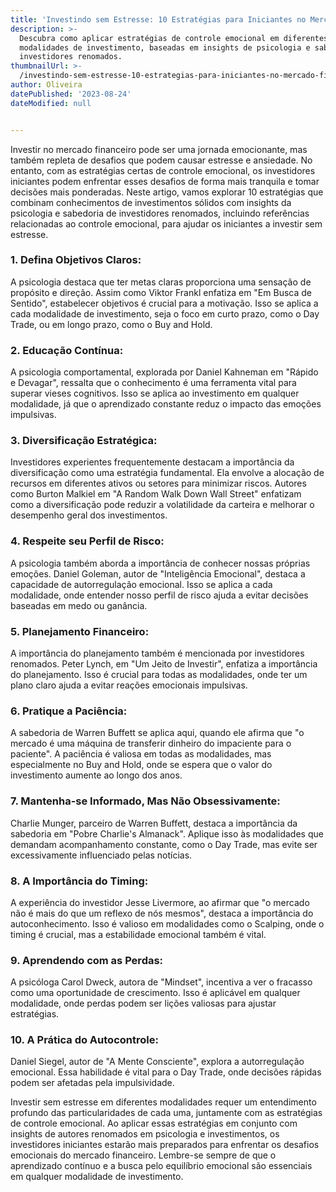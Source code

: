 ```yaml
---
title: 'Investindo sem Estresse: 10 Estratégias para Iniciantes no Mercado Financeiro'
description: >-
  Descubra como aplicar estratégias de controle emocional em diferentes
  modalidades de investimento, baseadas em insights de psicologia e sabedoria de
  investidores renomados.
thumbnailUrl: >-
  /investindo-sem-estresse-10-estrategias-para-iniciantes-no-mercado-financeiro.jpg
author: Oliveira
datePublished: '2023-08-24'
dateModified: null


---
```


Investir no mercado financeiro pode ser uma jornada emocionante, mas também repleta de desafios que podem causar estresse e ansiedade. No entanto, com as estratégias certas de controle emocional, os investidores iniciantes podem enfrentar esses desafios de forma mais tranquila e tomar decisões mais ponderadas. Neste artigo, vamos explorar 10 estratégias que combinam conhecimentos de investimentos sólidos com insights da psicologia e sabedoria de investidores renomados, incluindo referências relacionadas ao controle emocional, para ajudar os iniciantes a investir sem estresse.

### **1. Defina Objetivos Claros:**
A psicologia destaca que ter metas claras proporciona uma sensação de propósito e direção. Assim como Viktor Frankl enfatiza em "Em Busca de Sentido", estabelecer objetivos é crucial para a motivação. Isso se aplica a cada modalidade de investimento, seja o foco em curto prazo, como o Day Trade, ou em longo prazo, como o Buy and Hold.

### **2. Educação Contínua:**
A psicologia comportamental, explorada por Daniel Kahneman em "Rápido e Devagar", ressalta que o conhecimento é uma ferramenta vital para superar vieses cognitivos. Isso se aplica ao investimento em qualquer modalidade, já que o aprendizado constante reduz o impacto das emoções impulsivas.

### **3. Diversificação Estratégica:**
Investidores experientes frequentemente destacam a importância da diversificação como uma estratégia fundamental. Ela envolve a alocação de recursos em diferentes ativos ou setores para minimizar riscos. Autores como Burton Malkiel em "A Random Walk Down Wall Street" enfatizam como a diversificação pode reduzir a volatilidade da carteira e melhorar o desempenho geral dos investimentos.

### **4. Respeite seu Perfil de Risco:**
A psicologia também aborda a importância de conhecer nossas próprias emoções. Daniel Goleman, autor de "Inteligência Emocional", destaca a capacidade de autorregulação emocional. Isso se aplica a cada modalidade, onde entender nosso perfil de risco ajuda a evitar decisões baseadas em medo ou ganância.

### **5. Planejamento Financeiro:**
A importância do planejamento também é mencionada por investidores renomados. Peter Lynch, em "Um Jeito de Investir", enfatiza a importância do planejamento. Isso é crucial para todas as modalidades, onde ter um plano claro ajuda a evitar reações emocionais impulsivas.

### **6. Pratique a Paciência:**
A sabedoria de Warren Buffett se aplica aqui, quando ele afirma que "o mercado é uma máquina de transferir dinheiro do impaciente para o paciente". A paciência é valiosa em todas as modalidades, mas especialmente no Buy and Hold, onde se espera que o valor do investimento aumente ao longo dos anos.

### **7. Mantenha-se Informado, Mas Não Obsessivamente:**
Charlie Munger, parceiro de Warren Buffett, destaca a importância da sabedoria em "Pobre Charlie's Almanack". Aplique isso às modalidades que demandam acompanhamento constante, como o Day Trade, mas evite ser excessivamente influenciado pelas notícias.

### **8. A Importância do Timing:**
A experiência do investidor Jesse Livermore, ao afirmar que "o mercado não é mais do que um reflexo de nós mesmos", destaca a importância do autoconhecimento. Isso é valioso em modalidades como o Scalping, onde o timing é crucial, mas a estabilidade emocional também é vital.

### **9. Aprendendo com as Perdas:**
A psicóloga Carol Dweck, autora de "Mindset", incentiva a ver o fracasso como uma oportunidade de crescimento. Isso é aplicável em qualquer modalidade, onde perdas podem ser lições valiosas para ajustar estratégias.

### **10. A Prática do Autocontrole:**
Daniel Siegel, autor de "A Mente Consciente", explora a autorregulação emocional. Essa habilidade é vital para o Day Trade, onde decisões rápidas podem ser afetadas pela impulsividade.

Investir sem estresse em diferentes modalidades requer um entendimento profundo das particularidades de cada uma, juntamente com as estratégias de controle emocional. Ao aplicar essas estratégias em conjunto com insights de autores renomados em psicologia e investimentos, os investidores iniciantes estarão mais preparados para enfrentar os desafios emocionais do mercado financeiro. Lembre-se sempre de que o aprendizado contínuo e a busca pelo equilíbrio emocional são essenciais em qualquer modalidade de investimento.
